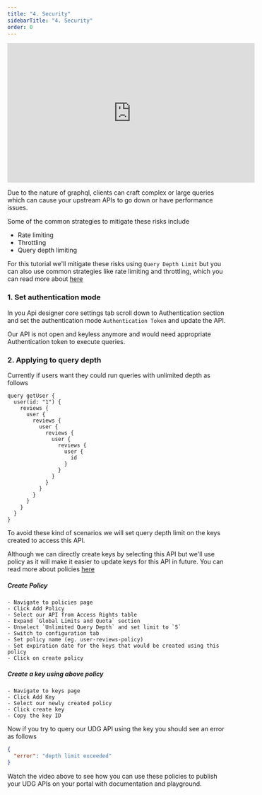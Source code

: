 ```yaml
---
title: "4. Security"
sidebarTitle: "4. Security"
order: 0
---
```


<iframe width="560" height="315" src="https://www.youtube.com/embed/lRLLFLv2rN4" frameborder="0" allow="accelerometer; autoplay; clipboard-write; encrypted-media; gyroscope; picture-in-picture" allowfullscreen></iframe> 

Due to the nature of graphql, clients can craft complex or large queries which can cause your upstream APIs to go down or have performance issues.

Some of the common strategies to mitigate these risks include 

- Rate limiting
- Throttling
- Query depth limiting


For this tutorial we'll mitigate these risks using `Query Depth Limit` but you can also use common strategies like rate limiting and throttling, which you can read more about [here](../../../getting-started/key-concepts/rate-limiting/)


### 1. Set authentication mode

In you Api designer core settings tab scroll down to Authentication section and set the authentication mode `Authentication Token` and update the API.

Our API is not open and keyless anymore and would need appropriate Authentication token to execute queries.


### 2. Applying to query depth

Currently if users want they could run queries with unlimited depth as follows 

```gql
query getUser {
  user(id: "1") {
    reviews {
      user {
        reviews {
          user {
            reviews {
              user {
                reviews {
                  user {
                    id
                  }
                }
              }
            }
          }
        }
      }
    }
  }
}

```

To avoid these kind of scenarios we will set query depth limit on the keys created to access this API.

Although we can directly create keys by selecting this API but we'll use policy as it will make it easier to update keys for this API in future. You can read more about policies [here](../../../getting-started/key-concepts/what-is-a-security-policy/)

  ##### Create Policy
    - Navigate to policies page
    - Click Add Policy
    - Select our API from Access Rights table
    - Expand `Global Limits and Quota` section
    - Unselect `Unlimited Query Depth` and set limit to `5`
    - Switch to configuration tab
    - Set policy name (eg. user-reviews-policy)
    - Set expiration date for the keys that would be created using this policy
    - Click on create policy

  ##### Create a key using above policy
    - Navigate to keys page
    - Click Add Key
    - Select our newly created policy
    - Click create key
    - Copy the key ID

Now if you try to query our UDG API using the  key you should see an error as follows

```json
{
  "error": "depth limit exceeded"
}
```


<Note>
Watch the video above to see how you can use these policies to publish your UDG APIs on your portal with documentation and playground.
</Note>

